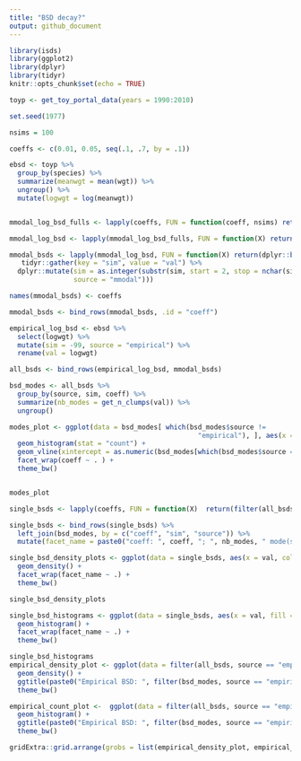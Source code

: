 ```yaml
---
title: "BSD decay?"
output: github_document
---
```


```r
library(isds)
library(ggplot2)
library(dplyr)
library(tidyr)
knitr::opts_chunk$set(echo = TRUE)

toyp <- get_toy_portal_data(years = 1990:2010)

set.seed(1977)

nsims = 100

coeffs <- c(0.01, 0.05, seq(.1, .7, by = .1))
```

```r
ebsd <- toyp %>%
  group_by(species) %>%
  summarize(meanwgt = mean(wgt)) %>%
  ungroup() %>%
  mutate(logwgt = log(meanwgt))


mmodal_log_bsd_fulls <- lapply(coeffs, FUN = function(coeff, nsims) return(replicate(n = nsims, expr = draw_multimodal_bsd(emp_vector = ebsd$logwgt, min_mode_gap = .5, min_sd_coeff = coeff, max_sd_coeff = coeff),simplify = F)), nsims = nsims)

mmodal_log_bsd <- lapply(mmodal_log_bsd_fulls, FUN = function(X) return(lapply(X, FUN = function(Y) return(Y$bsd))))

mmodal_bsds <- lapply(mmodal_log_bsd, FUN = function(X) return(dplyr::bind_cols(X) %>%
   tidyr::gather(key = "sim", value = "val") %>%
  dplyr::mutate(sim = as.integer(substr(sim, start = 2, stop = nchar(sim))),
                source = "mmodal"))) 

names(mmodal_bsds) <- coeffs

mmodal_bsds <- bind_rows(mmodal_bsds, .id = "coeff")

empirical_log_bsd <- ebsd %>%
  select(logwgt) %>%
  mutate(sim = -99, source = "empirical") %>%
  rename(val = logwgt)

all_bsds <- bind_rows(empirical_log_bsd, mmodal_bsds)


```

```r
bsd_modes <- all_bsds %>%
  group_by(source, sim, coeff) %>%
  summarize(nb_modes = get_n_clumps(val)) %>%
  ungroup()

```

```r

modes_plot <- ggplot(data = bsd_modes[ which(bsd_modes$source != 
                                               "empirical"), ], aes(x = nb_modes, fill = coeff)) +
  geom_histogram(stat = "count") +
  geom_vline(xintercept = as.numeric(bsd_modes[which(bsd_modes$source == "empirical"), "nb_modes"])) +
  facet_wrap(coeff ~ . ) +
  theme_bw() 


modes_plot

```

```r

single_bsds <- lapply(coeffs, FUN = function(X)  return(filter(all_bsds, sim == sample.int(n = 50, size = 1), coeff == X)))

single_bsds <- bind_rows(single_bsds) %>%
  left_join(bsd_modes, by = c("coeff", "sim", "source")) %>%
  mutate(facet_name = paste0("coeff: ", coeff, "; ", nb_modes, " mode(s)"))

single_bsd_density_plots <- ggplot(data = single_bsds, aes(x = val, color = coeff)) +
  geom_density() + 
  facet_wrap(facet_name ~ .) +
  theme_bw()

single_bsd_density_plots

single_bsd_histograms <- ggplot(data = single_bsds, aes(x = val, fill = coeff, color = coeff)) +
  geom_histogram() + 
  facet_wrap(facet_name ~ .) +
  theme_bw()

single_bsd_histograms
empirical_density_plot <- ggplot(data = filter(all_bsds, source == "empirical"), aes (x = val)) +
  geom_density() +
  ggtitle(paste0("Empirical BSD: ", filter(bsd_modes, source == "empirical")$nb_modes, " mode(s)")) +
  theme_bw()

empirical_count_plot <-  ggplot(data = filter(all_bsds, source == "empirical"), aes (x = val)) +
  geom_histogram() +
  ggtitle(paste0("Empirical BSD: ", filter(bsd_modes, source == "empirical")$nb_modes, " mode(s)")) +
  theme_bw()

gridExtra::grid.arrange(grobs = list(empirical_density_plot, empirical_count_plot), nrow = 1)

```
